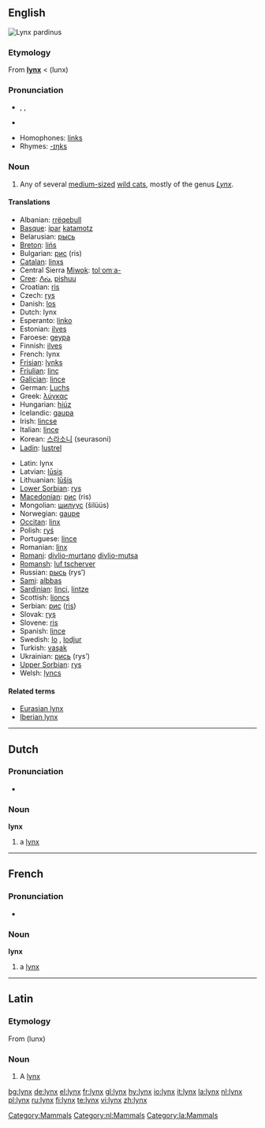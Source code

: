 {{see|Lynx}}
==English==
[[Image:Linces12.jpg|thumb|''Lynx pardinus'']]
{{wikipedia}}

===Etymology===
From {{L.}} '''[[#Latin|lynx]]''' < {{AGr.}} '''{{polytonic|[[λύγξ]]}}''' (lunx)

===Pronunciation===
* {{enPR|lĭngks}}, {{IPA|/lɪŋks/}}, {{SAMPA|/lINks/}}
* {{audio|en-us-lynx.ogg|Audio (US)}}

* Homophones: [[links]]
* Rhymes: [[Rhymes:English:-ɪŋks|-ɪŋks]]

===Noun===
{{en-noun|es}}

# Any of several [[medium-sized]] [[wild cat]]s, mostly of the genus ''[[Lynx]]''.

====Translations====
{{trans-top|wild cat}}
* Albanian: [[rrëqebull]]
* [[Basque]]: [[ipar]] [[katamotz]]
* Belarusian: [[рысь]] {{f}}
* [[Breton]]: [[lińs]]
* Bulgarian: [[рис]] (ris)
* [[Catalan]]: [[linxs]]
* Central Sierra [[Miwok]]: [[tolˑomˑa-]]
* [[Cree]]: [[ᐱᔔ]], [[pishuu]]
* Croatian: [[ris]]
* Czech: [[rys]] {{m}}
* Danish: [[los#Danish|los]]
* Dutch: lynx {{m}}
* Esperanto: [[linko]]
* Estonian: [[ilves]]
* Faroese: [[geypa]]
* Finnish: [[ilves]]
* French: lynx {{m}}
* [[Frisian]]: [[lynks]]
* [[Friulian]]: [[linç]]
* [[Galician]]: [[lince#Galician|lince]] {{m}}
* German: [[Luchs]] {{m}}
* Greek: [[λύγκας]] {{m}}
* Hungarian: [[hiúz]]
* Icelandic: [[gaupa]]
* Irish: [[lincse]]
* Italian: [[lince#Italian|lince]] {{f}}
* Korean: [[스라소니]] (seurasoni)
* [[Ladin]]: [[lustrel]]<!--NOTE: do not put the taxonomical name in as the Latin translation-->
{{trans-mid}}
* Latin: lynx {{c}}
* Latvian: [[lūsis]]
* Lithuanian: [[lūšis]]
* [[Lower Sorbian]]: [[rys]]
* [[Macedonian]]: [[рис]] (ris)
* Mongolian: [[шилүүс]] (šilüüs)
* Norwegian: [[gaupe]]
* [[Occitan]]: [[linx]] {{m}}
* Polish: [[ryś]] {{f}}
* Portuguese: [[lince#Portuguese|lince]] {{m}}
* Romanian: [[linx]]
* [[Romani]]: [[divlio-murtano]] {{m}} [[divlio-mutsa]] {{f}}
* [[Romansh]]: [[luf tscherver]]
* Russian: [[рысь]] (rys’) {{f}}
* [[Sami]]: [[albbas]]
* [[Sardinian]]: [[linci]], [[lintze]]
* Scottish: [[lioncs]]
* Serbian: [[рис]] ([[ris]])
* Slovak: [[rys]]
* Slovene: [[ris]]
* Spanish: [[lince#Spanish|lince]] {{m}}
* Swedish: [[lo#Swedish|lo]] {{c}}, [[lodjur]] {{n}}
* Turkish: [[vaşak]]
* Ukrainian: [[рись]] (rys’)
* [[Upper Sorbian]]: [[rys]]
* Welsh: [[lyncs]]
{{trans-bottom}}

====Related terms====
* [[Eurasian lynx]]
* [[Iberian lynx]]

[[Category:Mammals]]

----

==Dutch==

===Pronunciation===
*{{audio|Nl-lynx.ogg|audio}}

===Noun===
'''lynx''' {{m}}

# a [[lynx#English|lynx]]

[[Category:nl:Mammals]]

----

==French==

===Pronunciation===
*{{audio|Fr-lynx.ogg|audio}}

===Noun===
'''lynx''' {{m}}

# a [[lynx#English|lynx]]

----

==Latin==

===Etymology===
From {{AGr.|la}} '''{{polytonic|[[λύγξ]]}}''' (lunx)

===Noun===
{{la-noun|lynx|lyncis|lyncis|c|third}}

# A [[lynx#English|lynx]]

[[Category:la:Mammals]]

[[bg:lynx]]
[[de:lynx]]
[[el:lynx]]
[[fr:lynx]]
[[gl:lynx]]
[[hy:lynx]]
[[io:lynx]]
[[it:lynx]]
[[la:lynx]]
[[nl:lynx]]
[[pl:lynx]]
[[ru:lynx]]
[[fi:lynx]]
[[te:lynx]]
[[vi:lynx]]
[[zh:lynx]]